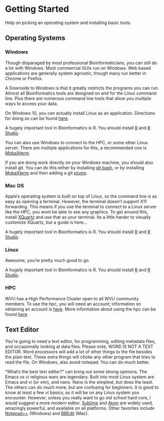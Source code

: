 # Getting Started {#start}

Help on picking an operating system and installing basic tools.



## Operating Systems

### Windows
Though disparaged by most professional Bioinformaticians, you can still do a lot with Windows. Most commercial GUIs run on Windows. Web based applications are generally system agnostic, though many run better in Chrome or Firefox.

A Downside to Windows is that it greatly restricts the programs you can run. Almost all Bioinformatics tools are designed on and for the Linux command line. Plus there are numerous command line tools that allow you multiple ways to access your data. 

On Windows 10, you can actually install Linux as an application. Directions for doing so can be found [here](https://www.howtogeek.com/249966/how-to-install-and-use-the-linux-bash-shell-on-windows-10/).

A hugely important tool in Bioinformatics is R. You should install [R](https://www.r-project.org/) and [R Studio](https://www.rstudio.com/).

You can also use Windows to connect to the HPC, or some other Linux server. There are multiple applications for this, a recommended one is [MobaXterm](https://mobaxterm.mobatek.net/). 

If you are doing work directly on your Windows machine, you should also install git. You can do this either by installing [git bash](https://gitforwindows.org/), or by installing [MobaXterm](https://mobaxterm.mobatek.net/) and then adding a git [plugin](https://mobaxterm.mobatek.net/plugins.html). 


### Mac OS

Apple's operating system is built on top of Linux, so the command line is as easy as opening a terminal. However, the terminal doesn't support X11 forwarding. This means if you use the terminal to connect to a Linux server like the HPC, you wont be able to see any graphics. To get around this, install [XQuartz](https://www.xquartz.org/) and use that as your terminal. Its a little harder to visually customize XQuartz, but a guide is here...

A hugely important tool in Bioinformatics is R. You should install [R](https://www.r-project.org/) and [R Studio](https://www.rstudio.com/).


### Linux

Awesome, you're pretty much good to go. 

A hugely important tool in Bioinformatics is R. You should install [R](https://www.r-project.org/) and [R Studio](https://www.rstudio.com/).

### HPC

WVU has a High Performance Cluster open to all WVU community members. To use the hpc, you will need an account; information on obtaining an account is [here](https://wiki.hpc.wvu.edu/hpc_wiki/index.php/Getting_Access). More information about using the hpc can be found [here](https://wiki.hpc.wvu.edu/hpc_wiki/index.php/Research_Computing).





## Text Editor

You're going to need a text editor, for programming, editing metadata files, and occasionally looking at data files. Please note, WORD IS NOT A TEXT EDITOR. Word processors will add a lot of other things to the file besides the plain text. These extra things will choke any other program that tries to read the file. On Windows, also avoid notepad. You can do much better.

"What's the best text editor?" can bring out some strong opinions. The Emacs vs vi religious wars are legendary. Built into most Linux system are Emacs and vi (or vim), and nano. Nano is the simplest, but does the least. The others can do much more, but are confusing for beginners. It is good to know at least a few vi basics, as it will be on any Linux system you encounter. However, unless you really want to go old school hard core, I would suggest a more modern editor. [Sublime](https://www.sublimetext.com/) and [Atom](https://atom.io) are widely used, amazingly powerful, and available on all platforms. Other favorites include [Notepad++](https://notepad-plus-plus.org/) (Windows) and [BBEdit](https://www.barebones.com/products/bbedit/) (Mac).  